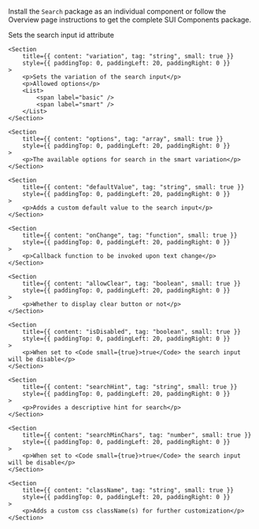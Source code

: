 
<Section
	title="Installation"
	contained={true}
	style={{ paddingTop: 20, paddingBottom: 0 }}
>
	<p>
		Install the <Code small={true}>Search</Code> package as an individual
		component or follow the Overview page instructions to get the complete SUI
		Components package.
	</p>
</Section>

<Section title="Props" border={true}>
	<Section
		title={{ content: "id", tag: "string", small: true }}
		style={{ paddingTop: 0, paddingLeft: 20, paddingRight: 0 }}
	>
		<p>Sets the search input id attribute</p>
	</Section>

    <Section
    	title={{ content: "variation", tag: "string", small: true }}
    	style={{ paddingTop: 0, paddingLeft: 20, paddingRight: 0 }}
    >
    	<p>Sets the variation of the search input</p>
    	<p>Allowed options</p>
    	<List>
    		<span label="basic" />
    		<span label="smart" />
    	</List>
    </Section>

    <Section
    	title={{ content: "options", tag: "array", small: true }}
    	style={{ paddingTop: 0, paddingLeft: 20, paddingRight: 0 }}
    >
    	<p>The available options for search in the smart variation</p>
    </Section>

    <Section
    	title={{ content: "defaultValue", tag: "string", small: true }}
    	style={{ paddingTop: 0, paddingLeft: 20, paddingRight: 0 }}
    >
    	<p>Adds a custom default value to the search input</p>
    </Section>

    <Section
    	title={{ content: "onChange", tag: "function", small: true }}
    	style={{ paddingTop: 0, paddingLeft: 20, paddingRight: 0 }}
    >
    	<p>Callback function to be invoked upon text change</p>
    </Section>

    <Section
    	title={{ content: "allowClear", tag: "boolean", small: true }}
    	style={{ paddingTop: 0, paddingLeft: 20, paddingRight: 0 }}
    >
    	<p>Whether to display clear button or not</p>
    </Section>

    <Section
    	title={{ content: "isDisabled", tag: "boolean", small: true }}
    	style={{ paddingTop: 0, paddingLeft: 20, paddingRight: 0 }}
    >
    	<p>When set to <Code small={true}>true</Code> the search input will be disable</p>
    </Section>

    <Section
    	title={{ content: "searchHint", tag: "string", small: true }}
    	style={{ paddingTop: 0, paddingLeft: 20, paddingRight: 0 }}
    >
    	<p>Provides a descriptive hint for search</p>
    </Section>

    <Section
    	title={{ content: "searchMinChars", tag: "number", small: true }}
    	style={{ paddingTop: 0, paddingLeft: 20, paddingRight: 0 }}
    >
    	<p>When set to <Code small={true}>true</Code> the search input will be disable</p>
    </Section>

    <Section
    	title={{ content: "className", tag: "string", small: true }}
    	style={{ paddingTop: 0, paddingLeft: 20, paddingRight: 0 }}
    >
    	<p>Adds a custom css className(s) for further customization</p>
    </Section>

</Section>
